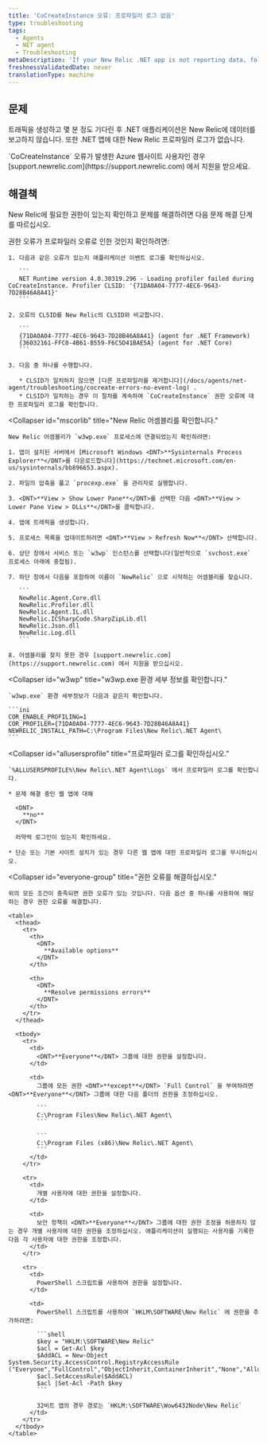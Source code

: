 ```yaml
---
title: 'CoCreateInstance 오류: 프로파일러 로그 없음'
type: troubleshooting
tags:
  - Agents
  - NET agent
  - Troubleshooting
metaDescription: 'If your New Relic .NET app is not reporting data, follow these troubleshooting steps to check for CoCreateInstance errors related to permissions.'
freshnessValidatedDate: never
translationType: machine
---
```


## 문제

트래픽을 생성하고 몇 분 정도 기다린 후 .NET 애플리케이션은 New Relic에 데이터를 보고하지 않습니다. 또한 .NET 앱에 대한 New Relic 프로파일러 로그가 없습니다.

<Callout variant="important">
  `CoCreateInstance` 오류가 발생한 Azure 웹사이트 사용자인 경우 [support.newrelic.com](https://support.newrelic.com) 에서 지원을 받으세요.
</Callout>

## 해결책

New Relic에 필요한 권한이 있는지 확인하고 문제를 해결하려면 다음 문제 해결 단계를 따르십시오.

<CollapserGroup>
  <Collapser
    id="clsid-errors"
    title="프로파일러 CLSID 오류를 확인하십시오."
  >
    권한 오류가 프로파일러 오류로 인한 것인지 확인하려면:

    1. 다음과 같은 오류가 있는지 애플리케이션 이벤트 로그를 확인하십시오.

       ```
       NET Runtime version 4.0.30319.296 - Loading profiler failed during CoCreateInstance. Profiler CLSID: '{71DA0A04-7777-4EC6-9643-7D28B46A8A41}'
       ```

    2. 오류의 CLSID를 New Relic의 CLSID와 비교합니다.

       ```
       {71DA0A04-7777-4EC6-9643-7D28B46A8A41} (agent for .NET Framework)
       {36032161-FFC0-4B61-B559-F6C5D41BAE5A} (agent for .NET Core)
       ```

    3. 다음 중 하나를 수행합니다.

       * CLSID가 일치하지 않으면 [다른 프로파일러를 제거합니다](/docs/agents/net-agent/troubleshooting/cocreate-errors-no-event-log) .
       * CLSID가 일치하는 경우 이 절차를 계속하여 `CoCreateInstance` 권한 오류에 대한 프로파일러 로그를 확인합니다.
  </Collapser>

  <Collapser
    id="mscorlib"
    title="New Relic 어셈블리를 확인합니다."
  >
    New Relic 어셈블리가 `w3wp.exe` 프로세스에 연결되었는지 확인하려면:

    1. 앱이 설치된 서버에서 [Microsoft Windows <DNT>**Sysinternals Process Explorer**</DNT>를 다운로드합니다](https://technet.microsoft.com/en-us/sysinternals/bb896653.aspx).

    2. 파일의 압축을 풀고 `procexp.exe` 을 관리자로 실행합니다.

    3. <DNT>**View > Show Lower Pane**</DNT>를 선택한 다음 <DNT>**View > Lower Pane View > DLLs**</DNT>를 클릭합니다.

    4. 앱에 트래픽을 생성합니다.

    5. 프로세스 목록을 업데이트하려면 <DNT>**View > Refresh Now**</DNT> 선택합니다.

    6. 상단 창에서 서비스 또는 `w3wp` 인스턴스를 선택합니다(일반적으로 `svchost.exe` 프로세스 아래에 중첩됨).

    7. 하단 창에서 다음을 포함하여 이름이 `NewRelic` 으로 시작하는 어셈블리를 찾습니다.

       ```
       NewRelic.Agent.Core.dll
       NewRelic.Profiler.dll
       NewRelic.Agent.IL.dll
       NewRelic.ICSharpCode.SharpZipLib.dll
       NewRelic.Json.dll
       NewRelic.Log.dll
       ```

    8. 어셈블리를 찾지 못한 경우 [support.newrelic.com](https://support.newrelic.com) 에서 지원을 받으십시오.
  </Collapser>

  <Collapser
    id="w3wp"
    title="w3wp.exe 환경 세부 정보를 확인합니다."
  >
    `w3wp.exe` 환경 세부정보가 다음과 같은지 확인합니다.

    ```ini
    COR_ENABLE_PROFILING=1
    COR_PROFILER={71DA0A04-7777-4EC6-9643-7D28B46A8A41}
    NEWRELIC_INSTALL_PATH=C:\Program Files\New Relic\.NET Agent\
    ```
  </Collapser>

  <Collapser
    id="allusersprofile"
    title="프로파일러 로그를 확인하십시오."
  >
    `%ALLUSERSPROFILE%\New Relic\.NET Agent\Logs` 에서 프로파일러 로그를 확인합니다.

    * 문제 해결 중인 웹 앱에 대해

      <DNT>
        **no**
      </DNT>

      러약력 로그인이 있는지 확인하세요.

    * 단순 또는 기본 사이트 설치가 있는 경우 다른 웹 앱에 대한 프로파일러 로그를 무시하십시오.
  </Collapser>

  <Collapser
    id="everyone-group"
    title="권한 오류를 해결하십시오."
  >
    위의 모든 조건이 충족되면 권한 오류가 있는 것입니다. 다음 옵션 중 하나를 사용하여 해당하는 경우 권한 오류를 해결합니다.

    <table>
      <thead>
        <tr>
          <th>
            <DNT>
              **Available options**
            </DNT>
          </th>

          <th>
            <DNT>
              **Resolve permissions errors**
            </DNT>
          </th>
        </tr>
      </thead>

      <tbody>
        <tr>
          <td>
            <DNT>**Everyone**</DNT> 그룹에 대한 권한을 설정합니다.
          </td>

          <td>
            그룹에 모든 권한 <DNT>**except**</DNT> `Full Control` 을 부여하려면 <DNT>**Everyone**</DNT> 그룹에 대한 다음 폴더의 권한을 조정하십시오.

            ```
            C:\Program Files\New Relic\.NET Agent\
            ```

            ```
            C:\Program Files (x86)\New Relic\.NET Agent\
            ```
          </td>
        </tr>

        <tr>
          <td>
            개별 사용자에 대한 권한을 설정합니다.
          </td>

          <td>
            보안 정책이 <DNT>**Everyone**</DNT> 그룹에 대한 권한 조정을 허용하지 않는 경우 개별 사용자에 대한 권한을 조정하십시오. 애플리케이션이 실행되는 사용자를 기록한 다음 각 사용자에 대한 권한을 조정합니다.
          </td>
        </tr>

        <tr>
          <td>
            PowerShell 스크립트를 사용하여 권한을 설정합니다.
          </td>

          <td>
            PowerShell 스크립트를 사용하여 `HKLM\SOFTWARE\New Relic` 에 권한을 추가하려면:

            ```shell
            $key = "HKLM:\SOFTWARE\New Relic"
            $acl = Get-Acl $key
            $AddACL = New-Object System.Security.AccessControl.RegistryAccessRule ("Everyone","FullControl","ObjectInherit,ContainerInherit","None","Allow")
            $acl.SetAccessRule($AddACL)
            $acl |Set-Acl -Path $key
            ```

            32비트 앱의 경우 경로는 `HKLM:\SOFTWARE\Wow6432Node\New Relic`
          </td>
        </tr>
      </tbody>
    </table>
  </Collapser>
</CollapserGroup>
